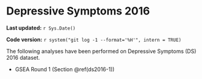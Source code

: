 # Depressive Symptoms 2016

**Last updated:** `r Sys.Date()`

**Code version:** `r system("git log -1 --format='%H'", intern = TRUE)`

The following analyses have been performed on Depressive Symptoms (DS) 2016 dataset.

- GSEA Round 1 (Section \@ref(ds2016-1))
